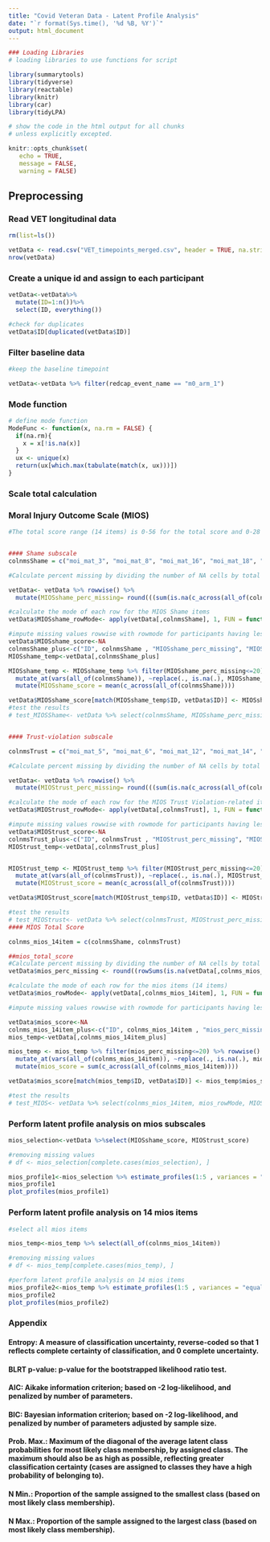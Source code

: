 ---
title: "Covid Veteran Data - Latent Profile Analysis"
date: "`r format(Sys.time(), '%d %B, %Y')`"
output: html_document
---

```{r initialize, echo=FALSE, message=FALSE, warning=FALSE}
### Loading Libraries
# loading libraries to use functions for script

library(summarytools)
library(tidyverse)
library(reactable)
library(knitr)
library(car)
library(tidyLPA)

# show the code in the html output for all chunks 
# unless explicitly excepted.

knitr::opts_chunk$set(
   echo = TRUE,
   message = FALSE,
   warning = FALSE)
```

## Preprocessing

### Read VET longitudinal data
```{r}
rm(list=ls())

vetData <- read.csv("VET_timepoints_merged.csv", header = TRUE, na.strings=c("","NA"))
nrow(vetData)
```


### Create a unique id and assign to each participant
```{r}
vetData<-vetData%>%
  mutate(ID=1:n())%>%
  select(ID, everything())

#check for duplicates
vetData$ID[duplicated(vetData$ID)]
```

### Filter baseline data 
```{r}
#keep the baseline timepoint

vetData<-vetData %>% filter(redcap_event_name == "m0_arm_1")
```

### Mode function
```{r}
# define mode function
ModeFunc <- function(x, na.rm = FALSE) {
  if(na.rm){
    x = x[!is.na(x)]
  }
  ux <- unique(x)
  return(ux[which.max(tabulate(match(x, ux)))])
}
```

### Scale total calculation

### Moral Injury Outcome Scale (MIOS)

```{r MIOS}


#The total score range (14 items) is 0-56 for the total score and 0-28 for each of the two subscales (each of 7 items).


#### Shame subscale
colnmsShame = c("moi_mat_3", "moi_mat_8", "moi_mat_16", "moi_mat_18", "moi_mat_29", "moi_mat_32", "moi_mat_34")

#Calculate percent missing by dividing the number of NA cells by total cells, multiply by 100 and lastly round

vetData<- vetData %>% rowwise() %>%
  mutate(MIOSshame_perc_missing= round(((sum(is.na(c_across(all_of(colnmsShame))))/7)*100),2))

#calculate the mode of each row for the MIOS Shame items
vetData$MIOSshame_rowMode<- apply(vetData[,colnmsShame], 1, FUN = function(x) ModeFunc(na.omit(x)))

#impute missing values rowwise with rowmode for participants having less than 20% missing, then calculate scale total
vetData$MIOSshame_score<-NA
colnmsShame_plus<-c("ID", colnmsShame , "MIOSshame_perc_missing", "MIOSshame_rowMode")
MIOSshame_temp<-vetData[,colnmsShame_plus]

MIOSshame_temp <- MIOSshame_temp %>% filter(MIOSshame_perc_missing<=20) %>% rowwise() %>%
  mutate_at(vars(all_of(colnmsShame)), ~replace(., is.na(.), MIOSshame_rowMode))%>% 
  mutate(MIOSshame_score = mean(c_across(all_of(colnmsShame))))

vetData$MIOSshame_score[match(MIOSshame_temp$ID, vetData$ID)] <- MIOSshame_temp$MIOSshame_score
#test the results
# test_MIOSShame<- vetData %>% select(colnmsShame, MIOSshame_perc_missing, MIOSshame_rowMode, MIOSshame_score)


#### Trust-violation subscale

colnmsTrust = c("moi_mat_5", "moi_mat_6", "moi_mat_12", "moi_mat_14", "moi_mat_15", "moi_mat_20", "moi_mat_22")

#Calculate percent missing by dividing the number of NA cells by total cells, multiply by 100 and lastly round

vetData<- vetData %>% rowwise() %>%
  mutate(MIOStrust_perc_missing= round(((sum(is.na(c_across(all_of(colnmsTrust))))/7)*100),2))

#calculate the mode of each row for the MIOS Trust Violation-related items
vetData$MIOStrust_rowMode<- apply(vetData[,colnmsTrust], 1, FUN = function(x) ModeFunc(na.omit(x)))

#impute missing values rowwise with rowmode for participants having less than 20% missing, then calculate scale total
vetData$MIOStrust_score<-NA
colnmsTrust_plus<-c("ID", colnmsTrust , "MIOStrust_perc_missing", "MIOStrust_rowMode")
MIOStrust_temp<-vetData[,colnmsTrust_plus]


MIOStrust_temp <- MIOStrust_temp %>% filter(MIOStrust_perc_missing<=20) %>% rowwise() %>%
  mutate_at(vars(all_of(colnmsTrust)), ~replace(., is.na(.), MIOStrust_rowMode))%>% 
  mutate(MIOStrust_score = mean(c_across(all_of(colnmsTrust))))

vetData$MIOStrust_score[match(MIOStrust_temp$ID, vetData$ID)] <- MIOStrust_temp$MIOStrust_score

#test the results
# test_MIOStrust<- vetData %>% select(colnmsTrust, MIOStrust_perc_missing, MIOStrust_rowMode, MIOStrust_score)
#### MIOS Total Score

colnms_mios_14item = c(colnmsShame, colnmsTrust)

##mios_total_score
#Calculate percent missing by dividing the number of NA cells by total cells, multiply by 100 and lastly round.
vetData$mios_perc_missing <- round((rowSums(is.na(vetData[,colnms_mios_14item]))/14)*100, 2)

#calculate the mode of each row for the mios items (14 items)
vetData$mios_rowMode<- apply(vetData[,colnms_mios_14item], 1, FUN = function(x) ModeFunc(na.omit(x)))

#impute missing values rowwise with rowmode for participants having less than 20% missing, then calculate scale total

vetData$mios_score<-NA
colnms_mios_14item_plus<-c("ID", colnms_mios_14item , "mios_perc_missing", "mios_rowMode")
mios_temp<-vetData[,colnms_mios_14item_plus]

mios_temp <- mios_temp %>% filter(mios_perc_missing<=20) %>% rowwise() %>%
  mutate_at(vars(all_of(colnms_mios_14item)), ~replace(., is.na(.), mios_rowMode))%>% 
  mutate(mios_score = sum(c_across(all_of(colnms_mios_14item))))

vetData$mios_score[match(mios_temp$ID, vetData$ID)] <- mios_temp$mios_score

#test the results
# test_MIOS<- vetData %>% select(colnms_mios_14item, mios_rowMode, MIOStrust_rowMode, mios_score)

```

### Perform latent profile analysis on mios subscales
```{r}

mios_selection<-vetData %>%select(MIOSshame_score, MIOStrust_score)

#removing missing values
# df <- mios_selection[complete.cases(mios_selection), ]

mios_profile1<-mios_selection %>% estimate_profiles(1:5 , variances = "equal" ,covariances = "zero")
mios_profile1
plot_profiles(mios_profile1)
```

### Perform latent profile analysis on 14 mios items 
```{r}
#select all mios items

mios_temp<-mios_temp %>% select(all_of(colnms_mios_14item))

#removing missing values
# df <- mios_temp[complete.cases(mios_temp), ]

#perform latent profile analysis on 14 mios items
mios_profile2<-mios_temp %>% estimate_profiles(1:5 , variances = "equal" ,covariances = "zero")
mios_profile2
plot_profiles(mios_profile2)
```



### Appendix 

#### Entropy: A measure of classification uncertainty, reverse-coded so that 1 reflects complete certainty of classification, and 0 complete uncertainty.

#### BLRT p-value: p-value for the bootstrapped likelihood ratio test.
#### AIC: Aikake information criterion; based on -2 log-likelihood, and penalized by number of parameters.
#### BIC: Bayesian information criterion; based on -2 log-likelihood, and penalized by number of parameters adjusted by sample size.

#### Prob. Max.: Maximum of the diagonal of the average latent class probabilities for most likely class membership, by assigned class. The maximum should also be as high as possible, reflecting greater classification certainty (cases are assigned to classes they have a high probability of belonging to).
#### N Min.: Proportion of the sample assigned to the smallest class (based on most likely class membership).
#### N Max.: Proportion of the sample assigned to the largest class (based on most likely class membership).
